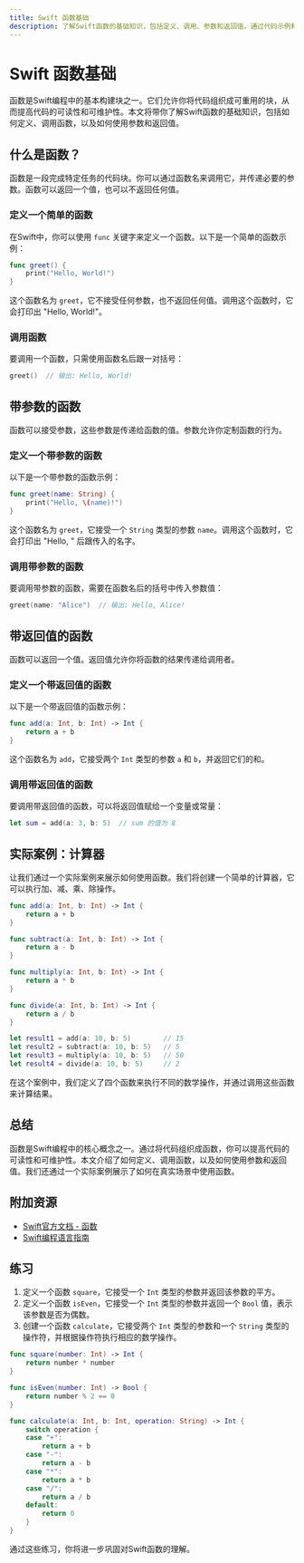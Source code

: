 ```yaml
---
title: Swift 函数基础
description: 了解Swift函数的基础知识，包括定义、调用、参数和返回值。通过代码示例和实际案例，掌握如何在Swift中使用函数。
---
```


# Swift 函数基础

函数是Swift编程中的基本构建块之一。它们允许你将代码组织成可重用的块，从而提高代码的可读性和可维护性。本文将带你了解Swift函数的基础知识，包括如何定义、调用函数，以及如何使用参数和返回值。

## 什么是函数？

函数是一段完成特定任务的代码块。你可以通过函数名来调用它，并传递必要的参数。函数可以返回一个值，也可以不返回任何值。

### 定义一个简单的函数

在Swift中，你可以使用 `func` 关键字来定义一个函数。以下是一个简单的函数示例：

```swift
func greet() {
    print("Hello, World!")
}
```

这个函数名为 `greet`，它不接受任何参数，也不返回任何值。调用这个函数时，它会打印出 "Hello, World!"。

### 调用函数

要调用一个函数，只需使用函数名后跟一对括号：

```swift
greet()  // 输出: Hello, World!
```

## 带参数的函数

函数可以接受参数，这些参数是传递给函数的值。参数允许你定制函数的行为。

### 定义一个带参数的函数

以下是一个带参数的函数示例：

```swift
func greet(name: String) {
    print("Hello, \(name)!")
}
```

这个函数名为 `greet`，它接受一个 `String` 类型的参数 `name`。调用这个函数时，它会打印出 "Hello, " 后跟传入的名字。

### 调用带参数的函数

要调用带参数的函数，需要在函数名后的括号中传入参数值：

```swift
greet(name: "Alice")  // 输出: Hello, Alice!
```

## 带返回值的函数

函数可以返回一个值。返回值允许你将函数的结果传递给调用者。

### 定义一个带返回值的函数

以下是一个带返回值的函数示例：

```swift
func add(a: Int, b: Int) -> Int {
    return a + b
}
```

这个函数名为 `add`，它接受两个 `Int` 类型的参数 `a` 和 `b`，并返回它们的和。

### 调用带返回值的函数

要调用带返回值的函数，可以将返回值赋给一个变量或常量：

```swift
let sum = add(a: 3, b: 5)  // sum 的值为 8
```

## 实际案例：计算器

让我们通过一个实际案例来展示如何使用函数。我们将创建一个简单的计算器，它可以执行加、减、乘、除操作。

```swift
func add(a: Int, b: Int) -> Int {
    return a + b
}

func subtract(a: Int, b: Int) -> Int {
    return a - b
}

func multiply(a: Int, b: Int) -> Int {
    return a * b
}

func divide(a: Int, b: Int) -> Int {
    return a / b
}

let result1 = add(a: 10, b: 5)        // 15
let result2 = subtract(a: 10, b: 5)   // 5
let result3 = multiply(a: 10, b: 5)   // 50
let result4 = divide(a: 10, b: 5)     // 2
```

在这个案例中，我们定义了四个函数来执行不同的数学操作，并通过调用这些函数来计算结果。

## 总结

函数是Swift编程中的核心概念之一。通过将代码组织成函数，你可以提高代码的可读性和可维护性。本文介绍了如何定义、调用函数，以及如何使用参数和返回值。我们还通过一个实际案例展示了如何在真实场景中使用函数。

## 附加资源

- [Swift官方文档 - 函数](https://docs.swift.org/swift-book/LanguageGuide/Functions.html)
- [Swift编程语言指南](https://swift.org/documentation/)

## 练习

1. 定义一个函数 `square`，它接受一个 `Int` 类型的参数并返回该参数的平方。
2. 定义一个函数 `isEven`，它接受一个 `Int` 类型的参数并返回一个 `Bool` 值，表示该参数是否为偶数。
3. 创建一个函数 `calculate`，它接受两个 `Int` 类型的参数和一个 `String` 类型的操作符，并根据操作符执行相应的数学操作。

```swift
func square(number: Int) -> Int {
    return number * number
}

func isEven(number: Int) -> Bool {
    return number % 2 == 0
}

func calculate(a: Int, b: Int, operation: String) -> Int {
    switch operation {
    case "+":
        return a + b
    case "-":
        return a - b
    case "*":
        return a * b
    case "/":
        return a / b
    default:
        return 0
    }
}
```

通过这些练习，你将进一步巩固对Swift函数的理解。